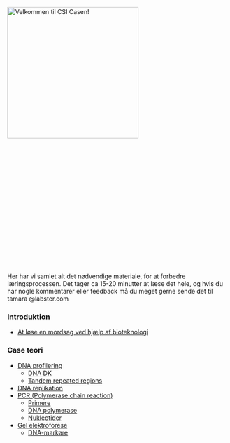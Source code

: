 [[File: CSI Case.jpg|x300px|frame|left|link=CSI CASE|'''Velkommen til CSI Casen!''']]
<br><br><br><br><br><br><br><br><br><br><br><br><br><br><br><br><br><br><br>

Her har vi samlet alt det nødvendige materiale, for at forbedre læringsprocessen. Det tager ca 15-20 minutter at læse det hele, og hvis du har nogle kommentarer eller feedback må du meget gerne sende det til tamara @labster.com


===Introduktion===
* [[CSI casen Introduktion| At løse en mordsag ved hjælp af bioteknologi]]

===Case teori===
*[[DNA profilering]]
**[[DNA DK]]
**[[Tandem repeated regions]]
*[[DNA replikation]]
*[[PCR (Polymerase chain reaction)]]
**[[Primere]]
**[[DNA polymerase]]
**[[Nukleotider]]
*[[Gel elektroforese]]
**[[DNA-markøre]]